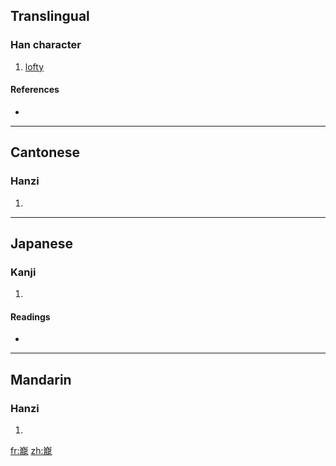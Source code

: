 ==Translingual==

===Han character===
{{Han char|rn=46|rad=山|as=16|sn=19|four=2221<sub>1</sub>|canj=山卜月心 (UYBP)}}

# [[lofty]]

====References====
* {{Han ref|kx=0322.090|dkj=08598|dj=0622.210|hdz=10806.030|uh=5DC3|ud=24003|bh=F1FD|bd=61949}}

----

==Cantonese==

===Hanzi===
{{yue-hanzi|jyut=|y=lung4}}

# {{defn|Cantonese|sort=山16}}

----

==Japanese==

===Kanji===
{{ja-kanji|grade=|rs=山16}}

# {{defn|Japanese|sort=山16}}

====Readings====
* {{ja-readings|on=[[ろう]] (rō), [[る]] (ru)|kun=[[けわしい]] (kewashii)}}

----

==Mandarin==

===Hanzi===
{{cmn-hanzi|pin=[[lóng]] ([[long2]]), [[wéi]] ([[wei2]])|wg=lung<sup>2</sup>, wei<sup>2</sup>}}

# {{defn|Mandarin|sort=山16}}

[[fr:巃]]
[[zh:巃]]